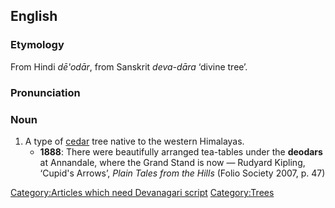 ==English==
===Etymology===
From Hindi ''dē'odār'', from Sanskrit ''deva-dāra'' ‘divine tree’.[[Category:Articles which need Devanagari script]]

===Pronunciation===
{{IPA|/ˈdiːəʊdɑː/}}

===Noun===
{{en-noun}}

# A type of [[cedar]] tree native to the western Himalayas.
#*'''1888''': There were beautifully arranged tea-tables under the '''deodars''' at Annandale, where the Grand Stand is now — Rudyard Kipling, ‘Cupid's Arrows’, ''Plain Tales from the Hills'' (Folio Society 2007, p. 47)

[[Category:Trees]]